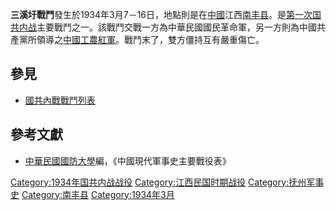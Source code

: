 {{Infobox Military Conflict|
campaign=|
image=|
caption=|
conflict=三溪圩戰鬥|
partof=[[第一次国共内战|第一次国共内战]]|
date=1934年3月7－16日|
place=[[中國|中國]]江西南豐|
result=雙方僵持|
combatant1=中華民國國民革命軍94師李樹森部、67師傅仲芳部|
combatant2=中國紅軍13師陳伯堅部、14師陳子華部| 
commander1=李樹森、傅仲芳|
commander2=陳伯堅、陳子華|
strength1=|
strength2=|
casualties1=|
casualties2=|
}}
'''三溪圩戰鬥'''發生於1934年3月7－16日，地點則是在[[中國|中國]]江西[[南丰县|南丰县]]。是[[第一次国共内战|第一次国共内战]]主要戰鬥之一。該戰鬥交戰一方為中華民國國民革命軍，另一方則為中國共產黨所領導之[[中國工農紅軍|中國工農紅軍]]。戰鬥末了，雙方僵持互有嚴重傷亡。
== 參見 ==
*[[國共內戰戰鬥列表|國共內戰戰鬥列表]]
== 參考文獻 ==
*[[中華民國|中華民國]][[國防大學_(臺灣)|國防大學]]編，《中國現代軍事史主要戰役表》

[[Category:1934年国共内战战役|Category:1934年国共内战战役]]
[[Category:江西民国时期战役|Category:江西民国时期战役]]
[[Category:抚州军事史|Category:抚州军事史]]
[[Category:南丰县|Category:南丰县]]
[[Category:1934年3月|Category:1934年3月]]